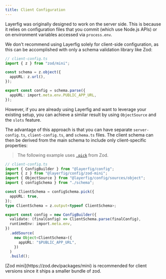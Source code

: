 ```yaml
---
title: Client Configuration
---
```


Layerfig was originally designed to work on the server side. This is because it relies on configuration files that you commit (which use Node.js APIs) or on environment variables accessed via `process.env`.

We don't recommend using Layerfig solely for client-side configuration, as this can be accomplished with only a schema validation library like Zod:

```ts
// client-config.ts
import { z } from "zod/mini";

const schema = z.object({
  appURL: z.url(),
});

export const config = schema.parse({
  appURL: import.meta.env.PUBLIC_APP_URL,
});
```

However, if you are already using Layerfig and want to leverage your existing setup, you can achieve a similar result by using `ObjectSource` and the `slots` feature.

The advantage of this approach is that you can have separate `server-config.ts`, `client-config.ts`, and `schema.ts` files. The client schema can then be derived from the main schema to include only client-specific properties:

> The following example uses [`.pick`](https://zod.dev/api?id=pick) from Zod.

```ts
// client-config.ts
import { ConfigBuilder } from "@layerfig/config";
import { z } from "@layerfig/config/zod-mini";
import { ObjectSource } from "@layerfig/config/sources/object";
import { configSchema } from "./schema";

const ClientSchema = configSchema.pick({
  appURL: true,
});
type ClientSchema = z.output<typeof ClientSchema>;

export const config = new ConfigBuilder({
  validate: (finalConfig) => ClientSchema.parse(finalConfig),
  runtimeEnv: import.meta.env,
})
  .addSource(
    new Object<ClientSchema>({
      appURL: "$PUBLIC_APP_URL",
    })
  )
  .build();
```

<Aside>
  [Zod mini](https://zod.dev/packages/mini) is recommended for client versions
  since it ships a smaller bundle of zod.
</Aside>
